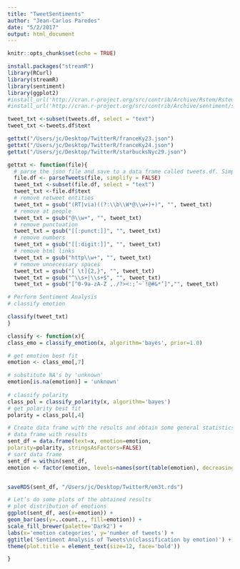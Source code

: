 ```yaml
---
title: "TweetSentiments"
author: "Jean-Carlos Paredes"
date: "5/2/2017"
output: html_document
---
```


```r
knitr::opts_chunk$set(echo = TRUE)
```

```r
install.packages("streamR")
library(RCurl)
library(streamR)
library(sentiment)
library(ggplot2)
#install_url('http://cran.r-project.org/src/contrib/Archive/Rstem/Rstem_0.4-1.tar.gz')
#install_url('http://cran.r-project.org/src/contrib/Archive/sentiment/sentiment_0.2.tar.gz')

tweet_txt <-subset(tweets.df, select = "text")
tweet_txt <-tweets.df$text

gettxt("/Users/jc/Desktop/TwitterR/franceKy23.json")
gettxt("/Users/jc/Desktop/TwitterR/franceKy24.json")
gettxt("/Users/jc/Desktop/TwitterR/starbucksNyc29.json")

gettxt <- function(file){
  # parse the json file and save to a data frame called tweets.df. Simplify = FALSE ensures that we include      lat/lon information in that data frame.
  file.df <- parseTweets(file, simplify = FALSE)
  tweet_txt <-subset(file.df, select = "text")
  tweet_txt <-file.df$text
  # remove retweet entities
  tweet_txt = gsub("(RT|via)((?:\\b\\W*@\\w+)+)", "", tweet_txt)
  # remove at people
  tweet_txt = gsub("@\\w+", "", tweet_txt)
  # remove punctuation
  tweet_txt = gsub("[[:punct:]]", "", tweet_txt)
  # remove numbers
  tweet_txt = gsub("[[:digit:]]", "", tweet_txt)
  # remove html links
  tweet_txt = gsub("http\\w+", "", tweet_txt)
  # remove unnecessary spaces
  tweet_txt = gsub("[ \t]{2,}", "", tweet_txt)
  tweet_txt = gsub("^\\s+|\\s+$", "", tweet_txt)
  tweet_txt = gsub("[^0-9a-zA-Z ,./?><:;’~`!@#&*’]","", tweet_txt)

# Perform Sentiment Analysis
# classify emotion

classify(tweet_txt)
}

classify <- function(x){
class_emo = classify_emotion(x, algorithm='bayes', prior=1.0)

# get emotion best fit
emotion <- class_emo[,7]

# substitute NA's by 'unknown'
emotion[is.na(emotion)] = 'unknown'
 
# classify polarity
class_pol = classify_polarity(x, algorithm='bayes')
# get polarity best fit
polarity = class_pol[,4]

# Create data frame with the results and obtain some general statistics
# data frame with results
sent_df = data.frame(text=x, emotion=emotion,
polarity=polarity, stringsAsFactors=FALSE)
# sort data frame
sent_df = within(sent_df,
emotion <- factor(emotion, levels=names(sort(table(emotion), decreasing=TRUE))))


saveRDS(sent_df, "/Users/jc/Desktop/TwitterR/em3t.rds")

# Let’s do some plots of the obtained results
# plot distribution of emotions
ggplot(sent_df, aes(x=emotion)) +
geom_bar(aes(y=..count.., fill=emotion)) +
scale_fill_brewer(palette='Dark2') +
labs(x='emotion categories', y='number of tweets') +
ggtitle('Sentiment Analysis of Tweets\n(classification by emotion)') +
theme(plot.title = element_text(size=12, face='bold'))

}

```


